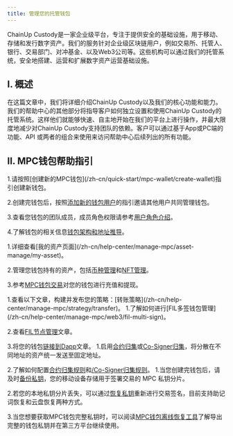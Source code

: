 ---
title: 管理您的托管钱包
---

 ChainUp Custody是一家企业级平台，专注于提供安全的基础设施，用于移动、存储和发行数字资产。我们的服务针对企业级区块链用户，例如交易所、托管人、银行、交易部门、对冲基金、以及Web3公司等。这些机构可以通过我们的托管系统，安全地搭建、运营和扩展数字资产运营基础设施。

## I. 概述

在这篇文章中，我们将详细介绍ChainUp Custody以及我们的核心功能和能力。我们的帮助中心的其他部分将指导客户如何独立设置和使用ChainUp Custody的托管系统。这样他们就能够快速、自主地开始在我们的平台上进行操作，并最大限度地减少对ChainUp Custody支持团队的依赖。客户可以通过基于App或PC端的功能、API 或两者的组合来使用来访问帮助中心后续列出的所有功能。

## II. MPC钱包帮助指引

<Accordion title="创建并设置您的钱包">
1.请按照[创建新的MPC钱包](/zh-cn/quick-start/mpc-wallet/create-wallet)指引创建新钱包。

2.创建完钱包后，按照[添加新的钱包用户](xxx)的指引邀请其他用户共同管理钱包。

3.查看您钱包的团队成员，成员角色权限请参考[用户角色介绍](/zh-cn/help-center/manage-mpc/user-setting/user-role)。

4.了解钱包的相关信息[钱包架构和地址推导](/zh-cn/help-center/manage-mpc/my-wallet/framework)。

</Accordion>
<Accordion title="开展资产管理与钱包交易">
1.详细查看[我的资产页面](/zh-cn/help-center/manage-mpc/asset-manage/my-asset)。

2.管理您钱包持有的资产，包括[币种管理](/zh-cn/help-center/manage-mpc/asset-manage/coin)和[NFT管理](/zh-cn/help-center/manage-mpc/asset-manage/nft)。

3.参考[MPC钱包交易](/zh-cn/help-center/manage-mpc/transaction/transfer)对您的钱包进行充值和提现。

</Accordion>

<Accordion title="设置您的策略引擎">
1.查看以下文章，构建并发布您的策略：[转账策略](/zh-cn/help-center/manage-mpc/strategy/transfer)。

</Accordion>
<Accordion title="使用Web3功能">
1.了解如何进行[FIL多签钱包管理](/zh-cn/help-center/manage-mpc/web3/fil-multi-sign)。

2.查看[FIL节点管理](/zh-cn/help-center/manage-mpc/web3/fil-node)文章。

3.将您的钱包[链接到Dapp](/zh-cn/help-center/manage-mpc/web3/dapp)文章。
</Accordion>
<Accordion title="归集您的钱包资产">
1.启用[合约归集](/zh-cn/help-center/manage-mpc/consolidation/contact/about)或[Co-Signer归集](/zh-cn/help-center/manage-mpc/consolidation/co-signer/about)，将分散在不同地址的资产统一发送至固定地址。

2.了解如何配置[合约归集规则](/zh-cn/help-center/manage-mpc/consolidation/contact/rules)和[/Co-Signer归集规则](/zh-cn/help-center/manage-mpc/consolidation/co-signer/rules)。
</Accordion>
<Accordion title="管理您的钱包私钥">
1.当您创建完钱包后，请及时[备份私钥](/zh-cn/quick-start/mpc-wallet/private-manage/private-backup)，您的移动设备存储用于签署交易的 MPC 私钥分片。

2.若您的本地私钥分片丢失，可以通过[恢复私钥](/zh-cn/quick-start/mpc-wallet/private-manage/private-recover)重新进行交易签名，目前支持助记词恢复和云盘恢复两种方式。

3.当您想要获取MPC钱包完整私钥时，可以阅读[MPC钱包离线恢复工具](/zh-cn/help-center/manage-mpc/my-wallet/off-line-tool)了解导出完整的钱包私钥并在第三方平台继续使用。

</Accordion>